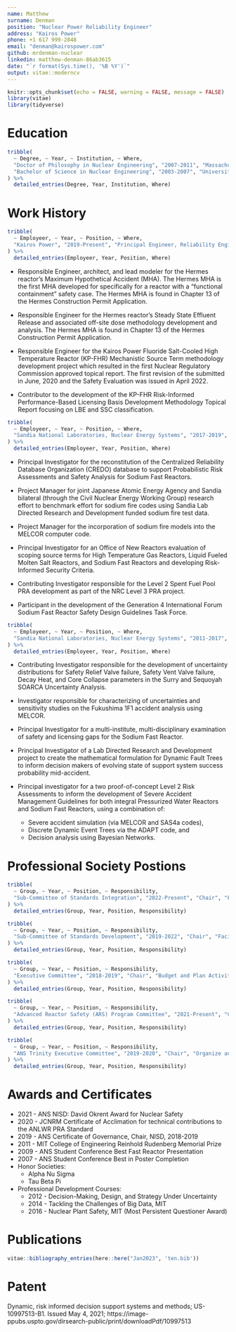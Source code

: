 ```yaml
---
name: Matthew
surname: Denman
position: "Nuclear Power Reliability Engineer"
address: "Kairos Power"
phone: +1 617 999-2848
email: "denman@kairospower.com"
github: mrdenman-nuclear
linkedin: matthew-denman-86ab3615
date: "`r format(Sys.time(), '%B %Y')`"
output: vitae::moderncv
---
```


```r
knitr::opts_chunk$set(echo = FALSE, warning = FALSE, message = FALSE)
library(vitae)
library(tidyverse)
```


# Education

```r
tribble(
  ~ Degree, ~ Year, ~ Institution, ~ Where,
  "Doctor of Philosophy in Nuclear Engineering", "2007-2011", "Massachusetts Institute of Technology", "Cambridge MA",
  "Bachelor of Science in Nuclear Engineering", "2003-2007", "University of Florida", "Gainesville, FL"
) %>% 
  detailed_entries(Degree, Year, Institution, Where)
```


# Work History


```r
tribble(
  ~ Employeer, ~ Year, ~ Position, ~ Where,
  "Kairos Power", "2019-Present", "Principal Engineer, Reliability Engineering", "Albuquerque, NM"
) %>% 
  detailed_entries(Employeer, Year, Position, Where)
```

* Responsible Engineer, architect, and lead modeler for the Hermes reactor's
Maximum Hypothetical Accident (MHA). The Hermes MHA is the first MHA developed
for specifically for a reactor with a "functional containment" safety case. 
The Hermes MHA is found in Chapter 13 of the Hermes Construction Permit
Application. 

* Responsible Engineer for the Hermes reactor's Steady State Effluent Release 
and associated off-site dose methodology development and analysis. 
The Hermes MHA is found in Chapter 13 of the Hermes Construction Permit
Application. 


* Responsible Engineer for the Kairos Power Fluoride Salt-Cooled High
Temperature Reactor (KP-FHR) Mechanistic Source Term methodology development
project which resulted in the first Nuclear Regulatory Commission approved 
topical report. The first revision of the submitted in June, 2020 and the 
Safety Evaluation was issued in April 2022.  

* Contributor to the development of the KP-FHR Risk-Informed Performance-Based Licensing Basis Development Methodology Topical Report focusing on LBE and SSC classification.

\vspace{10pt}

```r
tribble(
  ~ Employeer, ~ Year, ~ Position, ~ Where,
  "Sandia National Laboratories, Nuclear Energy Systems", "2017-2019", "Principal Member of the Techncial Staff", "Albuquerque, NM"
) %>% 
  detailed_entries(Employeer, Year, Position, Where)
```

* Principal Investigator for the reconstitution of the Centralized Reliability Database Organization (CREDO) database to support Probabilistic Risk Assessments and Safety Analysis for Sodium Fast Reactors.

* Project Manager for joint Japanese Atomic Energy Agency and Sandia bilateral (through the Civil Nuclear Energy Working Group) research effort to benchmark effort for sodium fire codes using Sandia Lab Directed Research and Development funded sodium fire test data.

* Project Manager for the incorporation of sodium fire models into the MELCOR computer code.

* Principal Investigator for an Office of New Reactors evaluation of scoping source terms for High Temperature Gas Reactors, Liquid Fueled Molten Salt Reactors, and Sodium Fast Reactors and developing Risk-Informed Security Criteria.

* Contributing Investigator responsible for the Level 2 Spent Fuel Pool PRA development as part of the NRC Level 3 PRA project.

* Participant in the development of the Generation 4 International Forum Sodium Fast Reactor Safety Design Guidelines Task Force.

\vspace{10pt}

```r
tribble(
  ~ Employeer, ~ Year, ~ Position, ~ Where,
  "Sandia National Laboratories, Nuclear Energy Systems", "2011-2017", "Senior Member of the Techncial Staff", "Albuquerque, NM"
) %>% 
  detailed_entries(Employeer, Year, Position, Where)
```


* Contributing Investigator responsible for the development of uncertainty distributions for Safety Relief Valve failure, Safety Vent Valve failure, Decay Heat, and Core Collapse parameters in the Surry and Sequoyah SOARCA Uncertainty Analysis.

* Investigator responsible for characterizing of uncertainties and sensitivity studies on the Fukushima 1F1 accident analysis using MELCOR.

* Principal Investigator for a multi-institute, multi-disciplinary examination of safety and licensing gaps for the Sodium Fast Reactor.

* Principal Investigator of a Lab Directed Research and Development project to create the mathematical formulation for Dynamic Fault Trees to inform decision makers of evolving state of support system success probability mid-accident.

* Principal investigator for a two proof-of-concept Level 2 Risk Assessments to inform the development of Severe Accident Management Guidelines for both integral Pressurized Water Reactors and Sodium Fast Reactors, using a combination of:
    * Severe accident simulation (via MELCOR and SAS4a codes),
    * Discrete Dynamic Event Trees via the ADAPT code, and
    * Decision analysis using Bayesian Networks.




# Professional Society Postions


```r
tribble(
  ~ Group, ~ Year, ~ Position, ~ Responsibility,
  "Sub-Committee of Standards Integration", "2022-Present", "Chair", "Facilitating New Standards"
) %>% 
  detailed_entries(Group, Year, Position, Responsibility)
```

```r
tribble(
  ~ Group, ~ Year, ~ Position, ~ Responsibility,
  "Sub-Committee of Standards Development", "2019-2022", "Chair", "Facilitating New Standards"
) %>% 
  detailed_entries(Group, Year, Position, Responsibility)
```




```r
tribble(
  ~ Group, ~ Year, ~ Position, ~ Responsibility,
  "Executive Committee", "2018-2019", "Chair", "Budget and Plan Activities"
) %>% 
  detailed_entries(Group, Year, Position, Responsibility)
```






```r
tribble(
  ~ Group, ~ Year, ~ Position, ~ Responsibility,
  "Advanced Reactor Safety (ARS) Program Committee", "2021-Present", "Chair", "Organize the revival of the ARS conference series."
) %>% 
  detailed_entries(Group, Year, Position, Responsibility)
```

```r
tribble(
  ~ Group, ~ Year, ~ Position, ~ Responsibility,
  "ANS Trinity Executive Committee", "2019-2020", "Chair", "Organize and Run Dinner Meetings, Organized Society Activities"
) %>% 
  detailed_entries(Group, Year, Position, Responsibility)
```




# Awards and Certificates

* 2021 - ANS NISD: David Okrent Award for Nuclear Safety 
* 2020 - JCNRM Certificate of Acclimation for technical contributions to the ANLWR PRA Standard
* 2019 - ANS Certificate of Governance, Chair, NISD, 2018-2019
* 2011 - MIT College of Engineering Reinhold Rudenberg Memorial Prize 
* 2009 - ANS Student Conference Best Fast Reactor Presentation
* 2007 - ANS Student Conference Best in Poster Completion
* Honor Societies:
    * Alpha Nu Sigma
    * Tau Beta Pi
* Professional Development Courses:
    * 2012 - Decision-Making, Design, and Strategy Under Uncertainty
    * 2014 - Tackling the Challenges of Big Data, MIT
    * 2016 - Nuclear Plant Safety, MIT (Most Persistent Questioner Award)
    
# Publications

```r
vitae::bibliography_entries(here::here("Jan2023", 'ten.bib'))
```


# Patent

Dynamic, risk informed decision support systems and methods; US-10997513-B1. Issued May 4, 2021; https://image-ppubs.uspto.gov/dirsearch-public/print/downloadPdf/10997513
